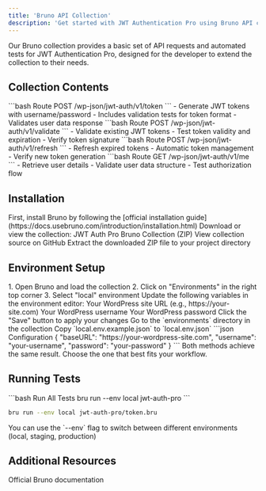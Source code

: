 ```yaml
---
title: 'Bruno API Collection'
description: 'Get started with JWT Authentication Pro using Bruno API client'
---
```


<Info>
  Our Bruno collection provides a basic set of API requests and automated tests for JWT Authentication Pro, designed for the developer to extend the collection to their needs.
</Info>

## Collection Contents

<ResponseField name="Token Generation" required>
  ```bash Route
  POST /wp-json/jwt-auth/v1/token
  ```
  - Generate JWT tokens with username/password
  - Includes validation tests for token format
  - Validates user data response
</ResponseField>

<ResponseField name="Token Validation" required>
  ```bash Route
  POST /wp-json/jwt-auth/v1/validate
  ```
  - Validate existing JWT tokens
  - Test token validity and expiration
  - Verify token signature
</ResponseField>

<ResponseField name="Token Refresh" required>
  ```bash Route
  POST /wp-json/jwt-auth/v1/refresh
  ```
  - Refresh expired tokens
  - Automatic token management
  - Verify new token generation
</ResponseField>

<ResponseField name="User Information" required>
  ```bash Route
  GET /wp-json/jwt-auth/v1/me
  ```
  - Retrieve user details
  - Validate user data structure
  - Test authorization flow
</ResponseField>

## Installation

<Steps>
  <Step title="Install Bruno">
    First, install Bruno by following the [official installation guide](https://docs.usebruno.com/introduction/installation.html)
  </Step>
  <Step title="Download Collection">
    Download or view the collection:
    <CardGroup cols={2}>
      <Card
        title="Download Collection"
        icon="download"
        href="https://gist.github.com/Tmeister/0aeed628ebe5c395c09c78486ff0d078/archive/9706c442e38ee3a1b35affad222b361028c277bd.zip"
      >
        JWT Auth Pro Bruno Collection (ZIP)
      </Card>
      <Card
        title="View Source"
        icon="code"
        href="https://gist.github.com/Tmeister/0aeed628ebe5c395c09c78486ff0d078"
      >
        View collection source on GitHub
      </Card>
    </CardGroup>
  </Step>
  <Step title="Extract Files">
    Extract the downloaded ZIP file to your project directory
  </Step>
</Steps>

## Environment Setup

<Tabs>
  <Tab title="Using Bruno UI">
    <Steps>
      <Step title="Open Environment Settings">
        1. Open Bruno and load the collection
        2. Click on "Environments" in the right top corner
        3. Select "local" environment
      </Step>
      <Step title="Configure Variables">
        Update the following variables in the environment editor:
        <ParamField path="baseURL" type="string" required>
          Your WordPress site URL (e.g., https://your-site.com)
        </ParamField>
        <ParamField path="username" type="string" required>
          Your WordPress username
        </ParamField>
        <ParamField path="password" type="string" required>
          Your WordPress password
        </ParamField>
      </Step>
      <Step title="Save Changes">
        Click the "Save" button to apply your changes
      </Step>
    </Steps>
  </Tab>
  <Tab title="Using Command Line">
    <Steps>
      <Step title="Navigate to Environments">
        Go to the `environments` directory in the collection
      </Step>
      <Step title="Create Local Environment">
        Copy `local.env.example.json` to `local.env.json`
      </Step>
      <Step title="Configure Variables">
        <CodeGroup>
          ```json Configuration
          {
            "baseURL": "https://your-wordpress-site.com",
            "username": "your-username",
            "password": "your-password"
          }
          ```
        </CodeGroup>
      </Step>
    </Steps>
  </Tab>
</Tabs>

<Note>
  Both methods achieve the same result. Choose the one that best fits your workflow.
</Note>

## Running Tests

<CodeGroup>
  ```bash Run All Tests
  bru run --env local jwt-auth-pro
  ```

  ```bash Run Single Test
  bru run --env local jwt-auth-pro/token.bru
  ```
</CodeGroup>

<Tip>
  You can use the `--env` flag to switch between different environments (local, staging, production)
</Tip>

## Additional Resources

<CardGroup cols={1}>
  <Card
    title="Bruno Docs"
    icon="book"
    href="https://docs.usebruno.com/"
  >
    Official Bruno documentation
  </Card>
</CardGroup>
